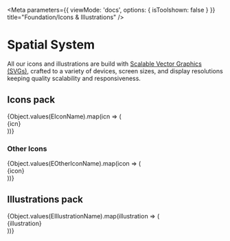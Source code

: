 
<Meta
	parameters={{
		viewMode: 'docs',
		options: { isToolshown: false }
	}}
	title="Foundation/Icons & Illustrations"
/>

# Spatial System

All our icons and illustrations are build with [Scalable Vector Graphics (SVGs)](https://www.w3.org/TR/SVG/intro.html), crafted to a variety of devices, screen sizes, and display resolutions keeping quality scalability and responsiveness.

## Icons pack

<div class="svgs-container">
	{Object.values(EIconName).map(icn => (
		<div key={icn} class="icon-wrapper">
			<div class="box-wrapper">
				<kv-icon name={icn} custom-class="icon-24"></kv-icon>
			</div>
			<div class="description">
				<span class="code">{icn}</span>
			</div>
		</div>
	))}
</div>

### Other Icons

<div class="svgs-container">
	{Object.values(EOtherIconName).map(icon => (
		<div key={icon} class="icon-wrapper">
			<div class="box-wrapper">
				<kv-icon name={icon} custom-class="icon-24"></kv-icon>
			</div>
			<div class="description">
				<span class="code">{icon}</span>
			</div>
		</div>
	))}
</div>

## Illustrations pack

<div class="svgs-container">
	{Object.values(EIllustrationName).map(illustration => (
		<div key={illustration} class="ilus-wrapper">
			<div class="box-wrapper">
				<kv-illustration name={illustration} custom-class="illustration-full-size"></kv-illustration>
			</div>
			<div class="description">
				<span class="code">{illustration}</span>
			</div>
		</div>
	))}
</div>
